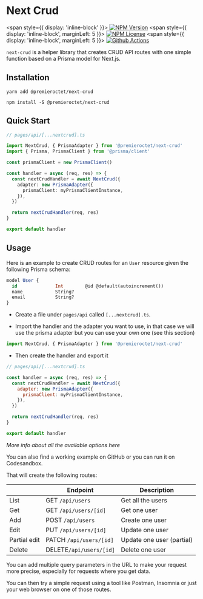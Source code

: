 
# Next Crud

<span style={{ display: 'inline-block' }}>
  [![NPM
  Version](https://img.shields.io/npm/v/@premieroctet/next-crud/latest)](https://www.npmjs.com/package/@premieroctet/next-crud)
</span>
<span style={{ display: 'inline-block', marginLeft: 5 }}>
  [![NPM
  License](https://img.shields.io/npm/l/all-contributors.svg?style=flat)](https://github.com/premieroctet/next-crud/blob/master/LICENSE)
</span>
<span style={{ display: 'inline-block', marginLeft: 5 }}>
  [![Github
  Actions](https://github.com/premieroctet/next-crud/workflows/next-crud/badge.svg)](https://github.com/premieroctet/next-crud/actions?query=workflow%3Anext-crud)
</span>

`next-crud` is a helper library that creates CRUD API routes with one simple function based on a Prisma model for Next.js.

## Installation

```
yarn add @premieroctet/next-crud

npm install -S @premieroctet/next-crud
```

## Quick Start

```typescript
// pages/api/[...nextcrud].ts

import NextCrud, { PrismaAdapter } from '@premieroctet/next-crud'
import { Prisma, PrismaClient } from '@prisma/client'

const prismaClient = new PrismaClient()

const handler = async (req, res) => {
  const nextCrudHandler = await NextCrud({
    adapter: new PrismaAdapter({
      prismaClient: myPrismaClientInstance,
    }),
  })

  return nextCrudHandler(req, res)
}

export default handler
```

## Usage

Here is an example to create CRUD routes for an `User` resource given the following Prisma schema:

```sql
model User {
  id              Int        @id @default(autoincrement())
  name            String?
  email           String?
}
```

- Create a file under `pages/api` called `[...nextcrud].ts`.

- Import the handler and the adapter you want to use, in that case we will use the prisma adapter but you can use your own one (see <Link href="/api-docs/adapters">this section</Link>)

```javascript
import NextCrud, { PrismaAdapter } from '@premieroctet/next-crud'
```

- Then create the handler and export it

```javascript
// pages/api/[...nextcrud].ts

const handler = async (req, res) => {
  const nextCrudHandler = await NextCrud({
    adapter: new PrismaAdapter({
      prismaClient: myPrismaClientInstance,
    }),
  })

  return nextCrudHandler(req, res)
}

export default handler
```

_More info about all the available options <Link href="/api-docs/options">here</Link>_

You can also find a working example <Link href="https://github.com/premieroctet/next-crud/tree/master/example">on GitHub</Link> or you can run it <Link href="https://codesandbox.io/s/next-crud-demo-qj3gn">on Codesandbox</Link>.

That will create the following routes:

|              | Endpoint                | Description               |
| ------------ | ----------------------- | ------------------------- |
| List         | GET `/api/users`        | Get all the users         |
| Get          | GET `/api/users/[id]`   | Get one user              |
| Add          | POST `/api/users`       | Create one user           |
| Edit         | PUT `/api/users/[id]`   | Update one user           |
| Partial edit | PATCH `/api/users/[id]` | Update one user (partial) |
| Delete       | DELETE`/api/users/[id]` | Delete one user           |

You can add multiple <Link href="/query-params">query parameters</Link> in the URL to make your request more precise, especially for requests where you get data.

You can then try a simple request using a tool like Postman, Insomnia or just your web browser on one of those routes.
